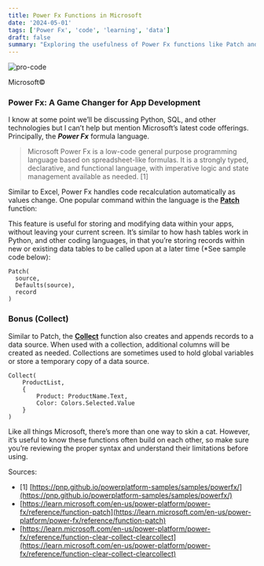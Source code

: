 ```yaml
---
title: Power Fx Functions in Microsoft
date: '2024-05-01'
tags: ['Power Fx', 'code', 'learning', 'data']
draft: false
summary: "Exploring the usefulness of Power Fx functions like Patch and Collect in Microsoft applications."
---
```


<div style={{ textAlign: 'center' }}>
  <img src="/static/images/pro-code-vscode.gif" alt="pro-code" />
  <p>Microsoft©</p>
</div>

### Power Fx: A Game Changer for App Development

I know at some point we’ll be discussing Python, SQL, and other technologies but I can’t help but mention Microsoft’s latest code offerings. Principally, the _**Power Fx**_ formula language.

> Microsoft Power Fx is a low-code general purpose programming language based on spreadsheet-like formulas. It is a strongly typed, declarative, and functional language, with imperative logic and state management available as needed. [1]

Similar to Excel, Power Fx handles code recalculation automatically as values change. One popular command within the language is the **[Patch](https://learn.microsoft.com/en-us/power-platform/power-fx/reference/function-patch)** function:

This feature is useful for storing and modifying data within your apps, without leaving your current screen. It’s similar to how hash tables work in Python, and other coding languages, in that you’re storing records within new or existing data tables to be called upon at a later time (\*See sample code below):

```powerfx
Patch(
  source,
  Defaults(source),
  record
)
```

### **Bonus** (Collect)

Similar to Patch, the **[Collect](https://learn.microsoft.com/en-us/power-platform/power-fx/reference/function-clear-collect-clearcollect#collect)** function also creates and appends records to a data source. When used with a collection, additional columns will be created as needed. Collections are sometimes used to hold global variables or store a temporary copy of a data source.

```powerfx
Collect(
    ProductList,
    {
        Product: ProductName.Text,
        Color: Colors.Selected.Value
    }
)
```

Like all things Microsoft, there’s more than one way to skin a cat. However, it’s useful to know these functions often build on each other, so make sure you’re reviewing the proper syntax and understand their limitations before using.

Sources:

*   [1] [https://pnp.github.io/powerplatform-samples/samples/powerfx/](https://pnp.github.io/powerplatform-samples/samples/powerfx/)
*   [https://learn.microsoft.com/en-us/power-platform/power-fx/reference/function-patch](https://learn.microsoft.com/en-us/power-platform/power-fx/reference/function-patch)
*   [https://learn.microsoft.com/en-us/power-platform/power-fx/reference/function-clear-collect-clearcollect](https://learn.microsoft.com/en-us/power-platform/power-fx/reference/function-clear-collect-clearcollect)
